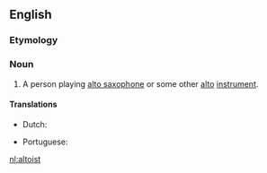==English==

===Etymology===
{{suffix|alto|ist|lang=en}}

===Noun===
{{en-noun}}

# A person playing [[alto saxophone]] or some other [[alto]] [[instrument]].

====Translations====
{{trans-top|1. someone who plays an alto instrument}}
*Dutch: {{t+|nl|altist|m}}
{{trans-mid}}
* Portuguese: {{t+|pt|altista|m|f}}
{{trans-bottom}}

[[nl:altoist]]